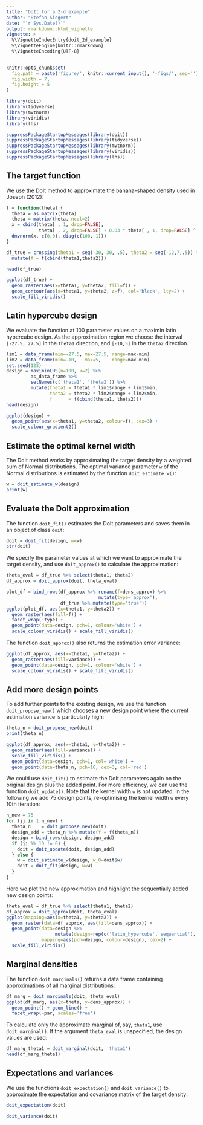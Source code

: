 ```yaml
---
title: "DoIt for a 2-d example"
author: "Stefan Siegert"
date: "`r Sys.Date()`"
output: rmarkdown::html_vignette
vignette: >
  %\VignetteIndexEntry{doit_2d_example}
  %\VignetteEngine{knitr::rmarkdown}
  %\VignetteEncoding{UTF-8}
---
```



```r
knitr::opts_chunk$set(
  fig.path = paste('figure/', knitr::current_input(), '-figs/', sep=''),
  fig.width = 7,
  fig.height = 5
)
```


```r
library(doit)
library(tidyverse)
library(mvtnorm)
library(viridis)
library(lhs)
```
```r
suppressPackageStartupMessages(library(doit))
suppressPackageStartupMessages(library(tidyverse))
suppressPackageStartupMessages(library(mvtnorm))
suppressPackageStartupMessages(library(viridis))
suppressPackageStartupMessages(library(lhs))
```


## The target function


We use the DoIt method to approximate the banana-shaped density used in Joseph
(2012):

```r
f = function(theta) {
  theta = as.matrix(theta)
  theta = matrix(theta, ncol=2) 
  x = cbind(theta[ , 1, drop=FALSE], 
            theta[ , 2, drop=FALSE] + 0.03 * theta[ , 1, drop=FALSE] ^ 2 - 3)
  dmvnorm(x, c(0,0), diag(c(100, 1)))
}

df_true = crossing(theta1 = seq(-30, 30, .5), theta2 = seq(-12,7,.5)) %>%
  mutate(f = f(cbind(theta1,theta2)))

head(df_true)
```

```r
ggplot(df_true) + 
  geom_raster(aes(x=theta1, y=theta2, fill=f)) + 
  geom_contour(aes(x=theta1, y=theta2, z=f), col='black', lty=2) + 
  scale_fill_viridis()
```


## Latin hypercube design

We evaluate the function at 100 parameter values on a maximin latin hypercube
design. As the approximation region we choose the interval `[-27.5, 27.5]` in
the `theta1` direction, and `[-10,5]` in the `theta2` direction.

```r
lim1 = data_frame(min=-27.5, max=27.5, range=max-min)
lim2 = data_frame(min=-10,   max=5,    range=max-min)
set.seed(123)
design = maximinLHS(n=100, k=2) %>% 
         as_data_frame %>% 
         setNames(c('theta1', 'theta2')) %>%
         mutate(theta1 = theta1 * lim1$range + lim1$min, 
                theta2 = theta2 * lim2$range + lim2$min,
                f      = f(cbind(theta1, theta2)))
head(design)
```

```r
ggplot(design) + 
  geom_point(aes(x=theta1, y=theta2, colour=f), cex=3) + 
  scale_colour_gradient2()
```


## Estimate the optimal kernel width

The DoIt method works by approximating the target density by a weighted sum of
Normal distributions. The optimal variance parameter `w` of the Normal
distributions is estimated by the function `doit_estimate_w()`:


```r
w = doit_estimate_w(design)
print(w)
```


## Evaluate the DoIt approximation

The function `doit_fit()` estimates the DoIt parameters and saves them in an
object of class `doit`:

```r
doit = doit_fit(design, w=w)
str(doit)
```


We specify the parameter values at which we want to approximate the target
density, and use `doit_approx()` to calculate the approximation:

```r
theta_eval = df_true %>% select(theta1, theta2)
df_approx = doit_approx(doit, theta_eval)
```


```r
plot_df = bind_rows(df_approx %>% rename(f=dens_approx) %>% 
                                  mutate(type='approx'),
                    df_true %>% mutate(type='true'))
ggplot(plot_df, aes(x=theta1, y=theta2)) + 
  geom_raster(aes(fill=f)) + 
  facet_wrap(~type) +
  geom_point(data=design, pch=1, colour='white') + 
  scale_colour_viridis() + scale_fill_viridis()
```


The function `doit_approx()` also returns the estimation error variance:

```r
ggplot(df_approx, aes(x=theta1, y=theta2)) + 
  geom_raster(aes(fill=variance)) + 
  geom_point(data=design, pch=1, colour='white') + 
  scale_colour_viridis() + scale_fill_viridis()
```


## Add more design points

To add further points to the existing design, we use the function
`doit_propose_new()` which chooses a new design point where the current
estimation variance is particularly high:

```r
theta_n = doit_propose_new(doit)
print(theta_n)
```

```r
ggplot(df_approx, aes(x=theta1, y=theta2)) + 
  geom_raster(aes(fill=variance)) + 
  scale_fill_viridis() +
  geom_point(data=design, pch=1, col='white') +
  geom_point(data=theta_n, pch=16, cex=3, col='red')
```



We could use `doit_fit()` to estimate the DoIt parameters again on the original
design plus the added point. For more efficiency, we can use the function
`doit_update()`. Note that the kernel width `w` is not updated. In the
following we add 75 design points, re-optimising the kernel width `w` every
10th iteration: 

```r
n_new = 75
for (jj in 1:n_new) {
  theta_n    = doit_propose_new(doit)
  design_add = theta_n %>% mutate(f = f(theta_n))
  design = bind_rows(design, design_add)
  if (jj %% 10 != 0) {
    doit = doit_update(doit, design_add)
  } else { 
    w = doit_estimate_w(design, w_0=doit$w)
    doit = doit_fit(design, w=w)
  }
}
```


Here we plot the new approximation and highlight the sequentially added new
design points:

```r
theta_eval = df_true %>% select(theta1, theta2)
df_approx = doit_approx(doit, theta_eval)
ggplot(mapping=aes(x=theta1, y=theta2)) +
  geom_raster(data=df_approx, aes(fill=dens_approx)) + 
  geom_point(data=design %>% 
                  mutate(design=rep(c('latin_hypercube','sequential'), c(n()-n_new, n_new))),
             mapping=aes(pch=design, colour=design), cex=2) + 
  scale_fill_viridis()
```


## Marginal densities

The function `doit_marginals()` returns a data frame containing approximations
of all marginal distributions:

```r
df_marg = doit_marginals(doit, theta_eval)
ggplot(df_marg, aes(x=theta, y=dens_approx)) + 
  geom_point() + geom_line() + 
  facet_wrap(~par, scales='free')
```

To calculate only the approximate marginal of, say, `theta1`, use
`doit_marginal()`. If the argument `theta_eval` is unspecified, the design
values are used:

```r
df_marg_theta1 = doit_marginal(doit, 'theta1')
head(df_marg_theta1)
```


## Expectations and variances

We use the functions `doit_expectation()` and `doit_variance()` to approximate
the expectation and covariance matrix of the target density:

```r
doit_expectation(doit)
```

```r
doit_variance(doit)
```


